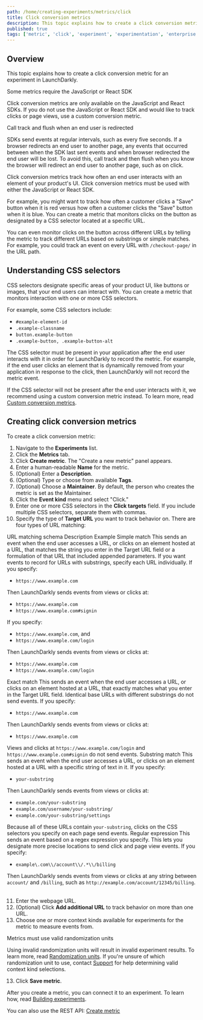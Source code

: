 ```yaml
---
path: /home/creating-experiments/metrics/click
title: Click conversion metrics
description: This topic explains how to create a click conversion metric for an experiment in LaunchDarkly.
published: true
tags: ['metric', 'click', 'experiment', 'experimentation', 'enterprise']
---
```


## Overview

This topic explains how to create a click conversion metric for an experiment in LaunchDarkly.

<Callout intent="info">
<CalloutTitle>Some metrics require the JavaScript or React SDK</CalloutTitle>
<CalloutDescription>

Click conversion metrics are only available on the JavaScript and React SDKs. If you do not use the JavaScript or React SDK and would like to track clicks or page views, use a custom conversion metric.

</CalloutDescription>
</Callout>

<Callout intent="warning">
<CalloutTitle>Call track and flush when an end user is redirected</CalloutTitle>
<CalloutDescription>

SDKs send events at regular intervals, such as every five seconds. If a browser redirects an end user to another page, any events that occurred between when the SDK last sent events and when browser redirected the end user will be lost. To avoid this, call track and then flush when you know the browser will redirect an end user to another page, such as on click.

</CalloutDescription>
</Callout>

Click conversion metrics track how often an end user interacts with an element of your product's UI. Click conversion metrics must be used with either the JavaScript or React SDK.

For example, you might want to track how often a customer clicks a "Save" button when it is red versus how often a customer clicks the "Save" button when it is blue. You can create a metric that monitors clicks on the button as designated by a CSS selector located at a specific URL.

You can even monitor clicks on the button across different URLs by telling the metric to track different URLs based on substrings or simple matches. For example, you could track an event on every URL with <code>/checkout-page/</code> in the URL path.

## Understanding CSS selectors

CSS selectors designate specific areas of your product UI, like buttons or images, that your end users can interact with. You can create a metric that monitors interaction with one or more CSS selectors.

For example, some CSS selectors include:

* `#example-element-id`
* `.example-classname`
* `button.example-button`
* `.example-button, .example-button-alt`

The CSS selector must be present in your application after the end user interacts with it in order for LaunchDarkly to record the metric. For example, if the end user clicks an element that is dynamically removed from your application in response to the click, then LaunchDarkly will not record the metric event.

If the CSS selector will not be present after the end user interacts with it, we recommend using a custom conversion metric instead. To learn more, read [Custom conversion metrics](/home/creating-experiments/metrics/custom-conversion).

## Creating click conversion metrics

To create a click conversion metric:

1. Navigate to the **Experiments** list.
2. Click the **Metrics** tab.
3. Click **Create metric**. The "Create a new metric" panel appears.
4. Enter a human-readable **Name** for the metric.
5. (Optional) Enter a **Description**.
6. (Optional) Type or choose from available **Tags**.
7. (Optional) Choose a **Maintainer**. By default, the person who creates the metric is set as the Maintainer.
8. Click the **Event kind** menu and select "Click."
9. Enter one or more CSS selectors in the **Click targets** field. If you include multiple CSS selectors, separate them with commas.
10. Specify the type of **Target URL** you want to track behavior on. There are four types of URL matching:

<Table>
  <TableHeader>
    <TableHeadCell>URL matching schema</TableHeadCell>
    <TableHeadCell>Description</TableHeadCell>
    <TableHeadCell>Example</TableHeadCell>
  </TableHeader>
  <TableBody>
    <TableRow>
      <TableCell>Simple match</TableCell>
      <TableCell>
        This sends an event when the end user accesses a URL, or clicks on an element hosted at a URL, that matches the string you enter in the Target URL field or a formulation of that URL that included appended parameters. If you want events to record for URLs with substrings, specify each URL individually.
      </TableCell>
        <TableCell>
        If you specify:
        <ul>
          <li><code>https://www.example.com</code></li>
        </ul>
        Then LaunchDarkly sends events from views or clicks at:
        <ul>
          <li><code>https://www.example.com</code></li>
          <li><code>https://www.example.com#signin</code></li>
        </ul>
        If you specify: 
        <ul>
          <li><code>https://www.example.com</code>, and</li>
          <li><code>https://www.example.com/login</code></li>
        </ul>
        Then LaunchDarkly sends events from views or clicks at:
        <ul>
          <li><code>https://www.example.com</code></li>
          <li><code>https://www.example.com/login</code></li>
        </ul>
      </TableCell>
    </TableRow>
    <TableRow>
      <TableCell>Exact match</TableCell>
      <TableCell>
        This sends an event when the end user accesses a URL, or clicks on an element hosted at a URL, that exactly matches what you enter in the Target URL field. Identical base URLs with different substrings do not send events.
      </TableCell>
      <TableCell>
      If you specify:
      <ul>
        <li><code>https://www.example.com</code></li>
      </ul>
      Then LaunchDarkly sends events from views or clicks at:
      <ul>
        <li><code>https://www.example.com</code></li>
      </ul>
        Views and clicks at <code>https://www.example.com/login</code> and <code>https://www.example.com#signin</code> do not send events.
      </TableCell>
    </TableRow>
    <TableRow>
      <TableCell>Substring match</TableCell>
      <TableCell>
        This sends an event when the end user accesses a URL, or clicks on an element hosted at a URL with a specific string of text in it.
      </TableCell>
      <TableCell>
        If you specify:
        <ul>
          <li><code>your-substring</code></li>
        </ul>
        Then LaunchDarkly sends events from views or clicks at:
        <ul>
          <li><code>example.com/your-substring</code></li>
          <li><code>example.com/username/your-substring/</code></li>
          <li><code>example.com/your-substring/settings</code></li>
        </ul>
        Because all of these URLs contain <code>your-substring</code>, clicks on the CSS selectors you specify on each page send events.
      </TableCell>
    </TableRow>
    <TableRow>
      <TableCell>Regular expression</TableCell>
      <TableCell>
        This sends an event based on a regex expression you specify. This lets you designate more precise locations to send click and page view events.
      </TableCell>
      <TableCell>
        If you specify:
        <ul>
          <li><code>example\.com\\/account\\/.*\\/billing</code></li>
        </ul>
        Then LaunchDarkly sends events from views or clicks at any string between <code>account/</code> and <code>/billing</code>, such as <code>http://example.com/account/12345/billing</code>.
      </TableCell>
    </TableRow>
  </TableBody>
</Table>

11. Enter the webpage URL.
11. (Optional) Click **Add additional URL** to track behavior on more than one URL.
12. Choose one or more context kinds available for experiments for the metric to measure events from.

<Callout intent="warning">
<CalloutTitle>Metrics must use valid randomization units</CalloutTitle>
<CalloutDescription>

Using invalid randomization units will result in invalid experiment results. To learn more, read [Randomization units](/home/creating-experiments/allocation#randomization-units). If you're unsure of which randomization unit to use, contact [Support](https://support.launchdarkly.com/hc/en-us/requests/new) for help determining valid context kind selections.

</CalloutDescription>
</Callout>

13. Click **Save metric**.

After you create a metric, you can connect it to an experiment. To learn how, read [Building experiments](/home/creating-experiments#building-experiments).

<LearnMore>

You can also use the REST API: [Create metric](https://apidocs.launchdarkly.com/tag/Metrics#operation/postMetric)

</LearnMore>
